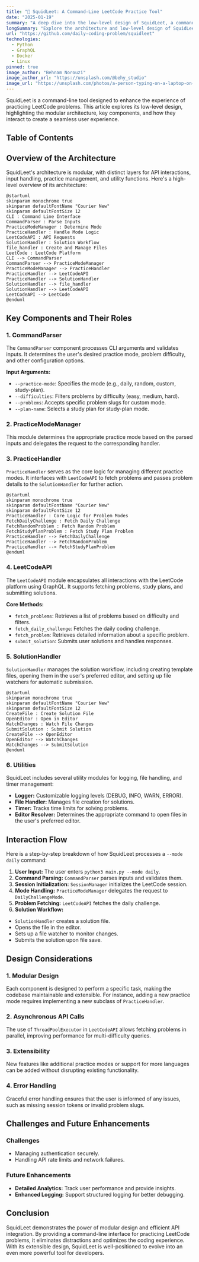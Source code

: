 ```yaml
---
title: "🦑 SquidLeet: A Command-Line LeetCode Practice Tool"
date: "2025-01-19"
summary: "A deep dive into the low-level design of SquidLeet, a command-line tool for practicing LeetCode problems."
longSummary: "Explore the architecture and low-level design of SquidLeet, including how it leverages APIs, CLI inputs, and modular components to create a seamless coding practice experience."
url: "https://github.com/daily-coding-problem/squidleet"
technologies:
  - Python
  - GraphQL
  - Docker
  - Linux
pinned: true
image_author: "Behnam Norouzi"
image_author_url: "https://unsplash.com/@behy_studio"
image_url: "https://unsplash.com/photos/a-person-typing-on-a-laptop-on-a-desk-mKhPLJ5JQI4"
---
```


SquidLeet is a command-line tool designed to enhance the experience of practicing LeetCode problems. This article explores its low-level design, highlighting the modular architecture, key components, and how they interact to create a seamless user experience.

## Table of Contents

## Overview of the Architecture

SquidLeet's architecture is modular, with distinct layers for API interactions, input handling, practice management, and utility functions. Here's a high-level overview of its architecture:

```plantuml
@startuml
skinparam monochrome true
skinparam defaultFontName "Courier New"
skinparam defaultFontSize 12
CLI : Command Line Interface
CommandParser : Parse Inputs
PracticeModeManager : Determine Mode
PracticeHandler : Handle Mode Logic
LeetCodeAPI : API Requests
SolutionHandler : Solution Workflow
file_handler : Create and Manage Files
LeetCode : LeetCode Platform
CLI --> CommandParser
CommandParser --> PracticeModeManager
PracticeModeManager --> PracticeHandler
PracticeHandler --> LeetCodeAPI
PracticeHandler --> SolutionHandler
SolutionHandler --> file_handler
SolutionHandler --> LeetCodeAPI
LeetCodeAPI --> LeetCode
@enduml
```

## Key Components and Their Roles

### 1. **CommandParser**

The `CommandParser` component processes CLI arguments and validates inputs. It determines the user's desired practice mode, problem difficulty, and other configuration options.

**Input Arguments:**
- `--practice-mode`: Specifies the mode (e.g., daily, random, custom, study-plan).
- `--difficulties`: Filters problems by difficulty (easy, medium, hard).
- `--problems`: Accepts specific problem slugs for custom mode.
- `--plan-name`: Selects a study plan for study-plan mode.

### 2. **PracticeModeManager**

This module determines the appropriate practice mode based on the parsed inputs and delegates the request to the corresponding handler.

### 3. **PracticeHandler**

`PracticeHandler` serves as the core logic for managing different practice modes. It interfaces with `LeetCodeAPI` to fetch problems and passes problem details to the `SolutionHandler` for further action.

```plantuml
@startuml
skinparam monochrome true
skinparam defaultFontName "Courier New"
skinparam defaultFontSize 12
PracticeHandler : Core Logic for Problem Modes
FetchDailyChallenge : Fetch Daily Challenge
FetchRandomProblem : Fetch Random Problem
FetchStudyPlanProblem : Fetch Study Plan Problem
PracticeHandler --> FetchDailyChallenge
PracticeHandler --> FetchRandomProblem
PracticeHandler --> FetchStudyPlanProblem
@enduml
```

### 4. **LeetCodeAPI**

The `LeetCodeAPI` module encapsulates all interactions with the LeetCode platform using GraphQL. It supports fetching problems, study plans, and submitting solutions.

**Core Methods:**
- `fetch_problems`: Retrieves a list of problems based on difficulty and filters.
- `fetch_daily_challenge`: Fetches the daily coding challenge.
- `fetch_problem`: Retrieves detailed information about a specific problem.
- `submit_solution`: Submits user solutions and handles responses.

### 5. **SolutionHandler**

`SolutionHandler` manages the solution workflow, including creating template files, opening them in the user's preferred editor, and setting up file watchers for automatic submission.

```plantuml
@startuml
skinparam monochrome true
skinparam defaultFontName "Courier New"
skinparam defaultFontSize 12
CreateFile : Create Solution File
OpenEditor : Open in Editor
WatchChanges : Watch File Changes
SubmitSolution : Submit Solution
CreateFile --> OpenEditor
OpenEditor --> WatchChanges
WatchChanges --> SubmitSolution
@enduml
```

### 6. **Utilities**

SquidLeet includes several utility modules for logging, file handling, and timer management:

- **Logger:** Customizable logging levels (DEBUG, INFO, WARN, ERROR).
- **File Handler:** Manages file creation for solutions.
- **Timer:** Tracks time limits for solving problems.
- **Editor Resolver:** Determines the appropriate command to open files in the user's preferred editor.

## Interaction Flow

Here is a step-by-step breakdown of how SquidLeet processes a `--mode daily` command:

1. **User Input:** The user enters `python3 main.py --mode daily`.
2. **Command Parsing:** `CommandParser` parses inputs and validates them.
3. **Session Initialization:** `SessionManager` initializes the LeetCode session.
4. **Mode Handling:** `PracticeModeManager` delegates the request to `DailyChallengeMode`.
5. **Problem Fetching:** `LeetCodeAPI` fetches the daily challenge.
6. **Solution Workflow:**
- `SolutionHandler` creates a solution file.
- Opens the file in the editor.
- Sets up a file watcher to monitor changes.
- Submits the solution upon file save.

## Design Considerations

### 1. **Modular Design**
Each component is designed to perform a specific task, making the codebase maintainable and extensible. For instance, adding a new practice mode requires implementing a new subclass of `PracticeHandler`.

### 2. **Asynchronous API Calls**
The use of `ThreadPoolExecutor` in `LeetCodeAPI` allows fetching problems in parallel, improving performance for multi-difficulty queries.

### 3. **Extensibility**
New features like additional practice modes or support for more languages can be added without disrupting existing functionality.

### 4. **Error Handling**
Graceful error handling ensures that the user is informed of any issues, such as missing session tokens or invalid problem slugs.

## Challenges and Future Enhancements

### Challenges
- Managing authentication securely.
- Handling API rate limits and network failures.

### Future Enhancements
- **Detailed Analytics:** Track user performance and provide insights.
- **Enhanced Logging:** Support structured logging for better debugging.

## Conclusion

SquidLeet demonstrates the power of modular design and efficient API integration. By providing a command-line interface for practicing LeetCode problems, it eliminates distractions and optimizes the coding experience. With its extensible design, SquidLeet is well-positioned to evolve into an even more powerful tool for developers.
